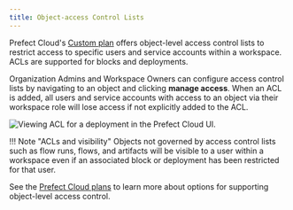 ```yaml
---
title: Object-access Control Lists
---
```



Prefect Cloud's [Custom plan](https://www.prefect.io/pricing) offers object-level access control lists to restrict access to specific users and service accounts within a workspace. ACLs are supported for blocks and deployments.

Organization Admins and Workspace Owners can configure access control lists by navigating to an object and clicking **manage access**.
When an ACL is added, all users and service accounts with access to an object via their workspace role will lose access if not explicitly added to the ACL.

![Viewing ACL for a deployment in the Prefect Cloud UI.](/2.19.4/img/ui/access-control.png)

!!! Note "ACLs and visibility"
  Objects not governed by access control lists such as flow runs, flows, and artifacts will be visible to a user within a workspace even if an associated block or deployment has been restricted for that user.

See the [Prefect Cloud plans](https://www.prefect.io/pricing) to learn more about options for supporting object-level access control.

